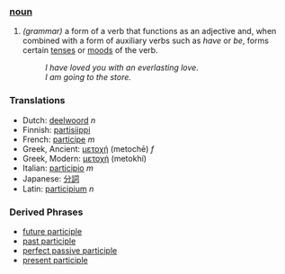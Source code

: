 ===[[noun]]===
# ''(grammar)'' a form of a verb that functions as an adjective and, when combined with a form of auxiliary verbs such as ''have'' or ''be'', forms certain [[tense]]s or [[mood]]s of the verb.
#: ''I have loved you with an everlasting love.''
#: ''I am going to the store.''

=== Translations ===
*Dutch: [[deelwoord]] ''n''
*Finnish: [[partisiippi]]
*French: [[participe]] ''m''
*Greek, Ancient: [[μετοχή]] (metochē) ''f''
*Greek, Modern: [[μετοχή]] (metokhí)
*Italian: [[participio]] ''m''
*Japanese: [[分詞]]
*Latin: [[participium]] ''n''

===Derived Phrases===
*[[future participle]]
*[[past participle]]
*[[perfect passive participle]]
*[[present participle]]